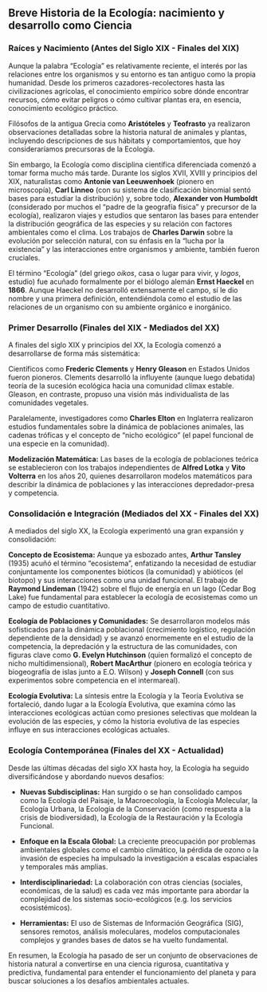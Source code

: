 ## Breve Historia de la Ecología: nacimiento y desarrollo como Ciencia {-#historia}

### **Raíces y Nacimiento (Antes del Siglo XIX - Finales del XIX)** {-#raices}

Aunque la palabra "Ecología" es relativamente reciente, el interés por las relaciones entre los organismos y su entorno es tan antiguo como la propia humanidad. Desde los primeros cazadores-recolectores hasta las civilizaciones agrícolas, el conocimiento empírico sobre dónde encontrar recursos, cómo evitar peligros o cómo cultivar plantas era, en esencia, conocimiento ecológico práctico.

Filósofos de la antigua Grecia como **Aristóteles** y **Teofrasto** ya realizaron observaciones detalladas sobre la historia natural de animales y plantas, incluyendo descripciones de sus hábitats y comportamientos, que hoy consideraríamos precursoras de la Ecología.

Sin embargo, la Ecología como disciplina científica diferenciada comenzó a tomar forma mucho más tarde. Durante los siglos XVII, XVIII y principios del XIX, naturalistas como **Antonie van Leeuwenhoek** (pionero en microscopía), **Carl Linneo** (con su sistema de clasificación binomial sentó bases para estudiar la distribución) y, sobre todo, **Alexander von Humboldt** (considerado por muchos el "padre de la geografía física" y precursor de la ecología), realizaron viajes y estudios que sentaron las bases para entender la distribución geográfica de las especies y su relación con factores ambientales como el clima. Los trabajos de **Charles Darwin** sobre la evolución por selección natural, con su énfasis en la "lucha por la existencia" y las interacciones entre organismos y ambiente, también fueron cruciales.

El término "Ecología" (del griego *oikos*, casa o lugar para vivir, y *logos*, estudio) fue acuñado formalmente por el biólogo alemán **Ernst Haeckel** en **1866**. Aunque Haeckel no desarrolló extensamente el campo, sí le dio nombre y una primera definición, entendiéndola como el estudio de las relaciones de un organismo con su ambiente orgánico e inorgánico.

### **Primer Desarrollo (Finales del XIX - Mediados del XX)** {-#primerd}

A finales del siglo XIX y principios del XX, la Ecología comenzó a desarrollarse de forma más sistemática:

Científicos como **Frederic Clements** y **Henry Gleason** en Estados Unidos fueron pioneros. Clements desarrolló la influyente (aunque luego debatida) teoría de la sucesión ecológica hacia una comunidad clímax estable. Gleason, en contraste, propuso una visión más individualista de las comunidades vegetales.

Paralelamente, investigadores como **Charles Elton** en Inglaterra realizaron estudios fundamentales sobre la dinámica de poblaciones animales, las cadenas tróficas y el concepto de "nicho ecológico" (el papel funcional de una especie en la comunidad).

**Modelización Matemática:** Las bases de la ecología de poblaciones teórica se establecieron con los trabajos independientes de **Alfred Lotka** y **Vito Volterra** en los años 20, quienes desarrollaron modelos matemáticos para describir la dinámica de poblaciones y las interacciones depredador-presa y competencia.

### **Consolidación e Integración (Mediados del XX - Finales del XX)** {-#consolid}

A mediados del siglo XX, la Ecología experimentó una gran expansión y consolidación:

**Concepto de Ecosistema:** Aunque ya esbozado antes, **Arthur Tansley** (1935) acuñó el término "ecosistema", enfatizando la necesidad de estudiar conjuntamente los componentes bióticos (la comunidad) y abióticos (el biotopo) y sus interacciones como una unidad funcional. El trabajo de **Raymond Lindeman** (1942) sobre el flujo de energía en un lago (Cedar Bog Lake) fue fundamental para establecer la ecología de ecosistemas como un campo de estudio cuantitativo.

**Ecología de Poblaciones y Comunidades:** Se desarrollaron modelos más sofisticados para la dinámica poblacional (crecimiento logístico, regulación dependiente de la densidad) y se avanzó enormemente en el estudio de la competencia, la depredación y la estructura de las comunidades, con figuras clave como **G. Evelyn Hutchinson** (quien formalizó el concepto de nicho multidimensional), **Robert MacArthur** (pionero en ecología teórica y biogeografía de islas junto a E.O. Wilson) y **Joseph Connell** (con sus experimentos sobre competencia en el intermareal).

**Ecología Evolutiva:** La síntesis entre la Ecología y la Teoría Evolutiva se fortaleció, dando lugar a la Ecología Evolutiva, que examina cómo las interacciones ecológicas actúan como presiones selectivas que moldean la evolución de las especies, y cómo la historia evolutiva de las especies influye en sus interacciones ecológicas actuales.

### **Ecología Contemporánea (Finales del XX - Actualidad)** {-#contemp}

Desde las últimas décadas del siglo XX hasta hoy, la Ecología ha seguido diversificándose y abordando nuevos desafíos:

* **Nuevas Subdisciplinas:** Han surgido o se han consolidado campos como la Ecología del Paisaje, la Macroecología, la Ecología Molecular, la Ecología Urbana, la Ecología de la Conservación (como respuesta a la crisis de biodiversidad), la Ecología de la Restauración y la Ecología Funcional.

* **Enfoque en la Escala Global:** La creciente preocupación por problemas ambientales globales como el cambio climático, la pérdida de ozono o la invasión de especies ha impulsado la investigación a escalas espaciales y temporales más amplias.

* **Interdisciplinariedad:** La colaboración con otras ciencias (sociales, económicas, de la salud) es cada vez más importante para abordar la complejidad de los sistemas socio-ecológicos (e.g. los servicios ecosistémicos).

* **Herramientas:** El uso de Sistemas de Información Geográfica (SIG), sensores remotos, análisis moleculares, modelos computacionales complejos y grandes bases de datos se ha vuelto fundamental.

En resumen, la Ecología ha pasado de ser un conjunto de observaciones de historia natural a convertirse en una ciencia rigurosa, cuantitativa y predictiva, fundamental para entender el funcionamiento del planeta y para buscar soluciones a los desafíos ambientales actuales.
